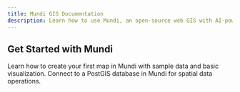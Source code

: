 ```yaml
---
title: Mundi GIS Documentation
description: Learn how to use Mundi, an open-source web GIS with AI-powered mapping capabilities.
---
```



## Get Started with Mundi

<CardGrid stagger>
	<Card title="Making your first map" icon="pencil">
		Learn how to create your first map in Mundi with sample data and basic visualization.
	</Card>
	<Card title="Connecting to PostGIS" icon="add-document">
		Connect to a PostGIS database in Mundi for spatial data operations.
	</Card>
</CardGrid>
